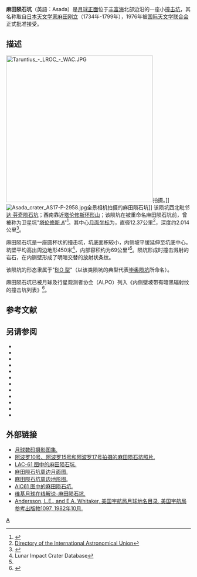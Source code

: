 {{lunar crater data|
 image=Asada_LO-IV-191H_LTVT.jpg|240px|
 caption=[[月球轨道器4号|月球轨道器4号]]拍摄的图像|
 latitude=7.25|
 N_or_S=N|
 longitude=49.9|
 E_or_W=E|
 diameter=12.37公里|
 depth=2.014公里|
 colong=310|
 eponym=[[麻田刚立|麻田刚立]]}}
'''麻田陨石坑'''（英語：Asada）是[[月球正面|月球正面]]位于[[丰富海|丰富海]]北部边沿的一座小[[撞击坑|撞击坑]]，其名称取自[[日本|日本]][[天文学家|天文学家]][[麻田刚立|麻田刚立]]（1734年-1799年），1976年被[[国际天文学联合会|国际天文学联合会]]正式批准接受。

==描述==
[[Image:Taruntius_-_LROC_-_WAC.JPG|400px]]拍摄。]]
[[Image:Asada_crater_AS17-P-2958.jpg|thumb]]全景相机拍摄的麻田陨石坑]]
该陨坑西北毗邻[[达·芬奇陨石坑|达·芬奇陨石坑]]；西南靠近[[塔伦修斯环形山|塔伦修斯环形山]]；该陨坑在被重命名麻田陨石坑前，曾被称为卫星坑"[[塔伦修斯环形山|塔伦修斯 A]]"<ref>{{Cite web |url=http://planetarynames.wr.usgs.gov/images/Lunar/lac_61_wac.pdf |title=Crater Assad on LAC-61 map. |accessdate=2016-08-26 |archive-date=2019-03-29 |archive-url=https://web.archive.org/web/20190329051750/https://planetarynames.wr.usgs.gov/images/Lunar/lac_61_wac.pdf |dead-url=no }}</ref>。其中心[[月面坐标|月面坐标]]为{{Coord|7.25|N|49.9|E|globe:Moon|nogoogle=1|noosm=1}}，直径12.37公里<ref name="IAU">[http://planetarynames.wr.usgs.gov/Feature/413 Directory of the International Astronomical Union]</ref>，深度约2.014公里<ref>{{Cite web |url=http://fisherka.csolutionshosting.net/astronote/plan/craterdepth/html/CraterDepthFeatureNameWestfall.html |title=John E. Westfall's Atlas of the Lunar Terminator, Cambridge Univ. Press (2000) |accessdate=2016-08-26 |archive-date=2014-12-18 |archive-url=https://archive.today/20141218234310/http://fisherka.csolutionshosting.net/astronote/plan/craterdepth/html/CraterDepthFeatureNameWestfall.html |dead-url=no }}</ref>。

麻田陨石坑是一座圆杯状的撞击坑，坑底面积较小，内侧坡平缓延伸至坑底中心。坑壁平均高出周边地形450米<ref name=LICD>Lunar Impact Crater Database</ref>，内部容积约为69公里³<ref name="LICD"/>。陨坑形成时撞击溅射的岩石，在内铡壁形成了明暗交替的放射状条纹。

该陨坑的形态隶属于"[[月球陨石坑#陨石坑分类|BIO 型]]"（以该类陨坑的典型代表[[毕奥陨坑|毕奥陨坑]]所命名）。

麻田陨石坑已被月球及行星观测者协会（ALPO）列入《内侧壁坡带有暗黑辐射纹的撞击坑列表》<ref>{{Cite web |url=http://www.zone-vx.com/alpo-bcp-longlist.pdf |title=List of craters with dark radial bands of the Association of Lunar and Planetary Astronomy(ALPO) |accessdate=2016-08-26 |archive-date=2013-12-03 |archive-url=https://web.archive.org/web/20131203025135/http://www.zone-vx.com/alpo-bcp-longlist.pdf |dead-url=no }}</ref>。

==参考文献==
{{reflist}}

==另请参阅==
{{refbegin}}
* {{cite book
  | last1 = Andersson
  | first1 = L. E.
  | last2 = Whitaker
  | first2 = E. A.
  | authorlink2 = Ewen Whitaker
  | date = 1982
  | title = [[NASA|NASA]] Catalogue of Lunar Nomenclature
  | publisher = NASA RP-1097
  | ref = harv
  }}
* {{cite web
  | last = Blue
  | first = Jennifer
  | date = July 25, 2007
  | title = Gazetteer of Planetary Nomenclature
  | publisher = [[United_States_Geological_Survey|USGS]]
  | url = http://planetarynames.wr.usgs.gov/
  | accessdate = 2007-08-05
  | ref = harv
  | archive-date = 2019-12-05
  | archive-url = https://web.archive.org/web/20191205162958/https://planetarynames.wr.usgs.gov/
  | dead-url = no
  }}
* {{cite book
  | last1 = Bussey
  | first1 = B.
  | authorlink1 = Ben Bussey
  | last2 = Spudis
  | first2 = P.
  | authorlink2 = Paul Spudis
  | date = 2004
  | title = The Clementine Atlas of the Moon
  | publisher = Cambridge University Press
  | location = New York
  | isbn = 978-0-521-81528-4
  | ref = harv
  }}
* {{cite book
  | last1 = Cocks
  | first1 = Elijah E.
  | last2 = Cocks
  | first2 = Josiah C.
  | date = 1995
  | title = Who's Who on the Moon: A Biographical Dictionary of Lunar Nomenclature
  | url = https://archive.org/details/isbn_9780936389271
  | publisher = Tudor Publishers
  | isbn = 978-0-936389-27-1
  | ref = harv
  }}
* {{cite web
  | last = McDowell
  | first = Jonathan
  | date = July 15, 2007
  | url = http://host.planet4589.org/astro/lunar/
  | title = Lunar Nomenclature
  | publisher = Jonathan's Space Report
  | accessdate = 2007-10-24
  | ref = harv
  | archive-date = 2019-06-21
  | archive-url = https://web.archive.org/web/20190621012337/http://host.planet4589.org/astro/lunar/
  | dead-url = no
  }}
* {{cite journal| last1 = Menzel| first1 = D. H.| last2 = Minnaert| first2 = M.| last3 = Levin| first3 = B.| last4 = Dollfus| first4 = A.| last5 = Bell| first5 = B.| title = Report on Lunar Nomenclature by the Working Group of Commission 17 of the IAU| doi = 10.1007/BF00171763| journal = Space Science Reviews| volume = 12| issue = 2| pages = 136–186| date = 1971| bibcode = 1971SSRv...12..136M| ref = harv}}
* {{cite book
  | first = Patrick
  | last = Moore
  | authorlink = Patrick Moore
  | date = 2001
  | title = On the Moon
  | url = https://archive.org/details/patrickmooreonmo00patr
  | publisher = Sterling Publishing Co.
  | isbn = 978-0-304-35469-6
  | ref = harv
  }}
* {{cite book
  | first = Fred W.
  | last = Price
  | date = 1988
  | title = The Moon Observer's Handbook
  | publisher = Cambridge University Press
  | isbn = 978-0-521-33500-3
  | ref = harv
  }}
* {{cite book
  | last = Rükl
  | first = Antonín
  | authorlink = Antonín Rükl
  | date = 1990
  | title = Atlas of the Moon
  | publisher = Kalmbach Books
  | isbn = 978-0-913135-17-4
  | ref = harv
  }}
* {{cite book
  | last = Webb
  | first = Rev. T. W.
  | authorlink = Thomas William Webb
  | date = 1962
  | title = Celestial Objects for Common Telescopes
  | url = https://archive.org/details/celestialobjects00webb
  | edition = 6th revised
  | publisher = Dover
  | isbn = 978-0-486-20917-3
  | ref = harv
  }}
* {{cite book
  | first = Ewen A.
  | last = Whitaker
  | authorlink = Ewen Whitaker
  | date = 1999
  | title = Mapping and Naming the Moon
  | publisher = Cambridge University Press
  | isbn = 978-0-521-62248-6
  | ref = harv
  }}
* {{cite book
  | first = Peter T.
  | last = Wlasuk
  | date = 2000
  | title = Observing the Moon
  | publisher = Springer
  | isbn = 978-1-85233-193-1
  | ref = harv
 }}
{{refend}}

==外部链接==
* [http://www.lpi.usra.edu/resources/lunar_orbiter/bin/srch_nam.shtml?Asada%7C0 月球数码摄影图集.]
* [http://www.lpi.usra.edu/resources/apollo/search/feature/?feature=Taruntius%20A 阿波罗10号、阿波罗15号和阿波罗17号拍摄的麻田陨石坑照片.]
* [http://www.lpi.usra.edu/resources/mapcatalog/LAC/lac61/ LAC-61 图中的麻田陨石坑.]{{Wayback|url=http://www.lpi.usra.edu/resources/mapcatalog/LAC/lac61/ |date=20170728210449 }}
* [http://www.lpi.usra.edu/resources/mapcatalog/usgs/I722/ 麻田陨石坑周边月面图.]{{Wayback|url=http://www.lpi.usra.edu/resources/mapcatalog/usgs/I722/ |date=20180530170700 }}
* [http://www.lpi.usra.edu/resources/mapcatalog/LTO/lto61c2_1/ 麻田陨石坑周边地形图.] {{Wayback|url=http://www.lpi.usra.edu/resources/mapcatalog/LTO/lto61c2_1/ |date=20160527065242 }}
* [http://www.lpi.usra.edu/resources/mapcatalog/AIC/AIC61C/ AIC61 图中的麻田陨石坑.] {{Wayback|url=http://www.lpi.usra.edu/resources/mapcatalog/AIC/AIC61C/ |date=20170502152409 }}
* [http://the-moon.wikispaces.com/Asada 维基月球在线解说-麻田陨石坑.]
* [http://planet4589.org/astro/lunar/RP-1097.pdf Andersson, L.E., and E.A. Whitaker, 美国宇航局月球地名目录, 美国宇航局参考出版物1097, 1982年10月.]{{Wayback|url=http://planet4589.org/astro/lunar/RP-1097.pdf |date=20141006125838 }}

[[Category:月球环形山|A]]
{{月球环形山 (A-B)}}